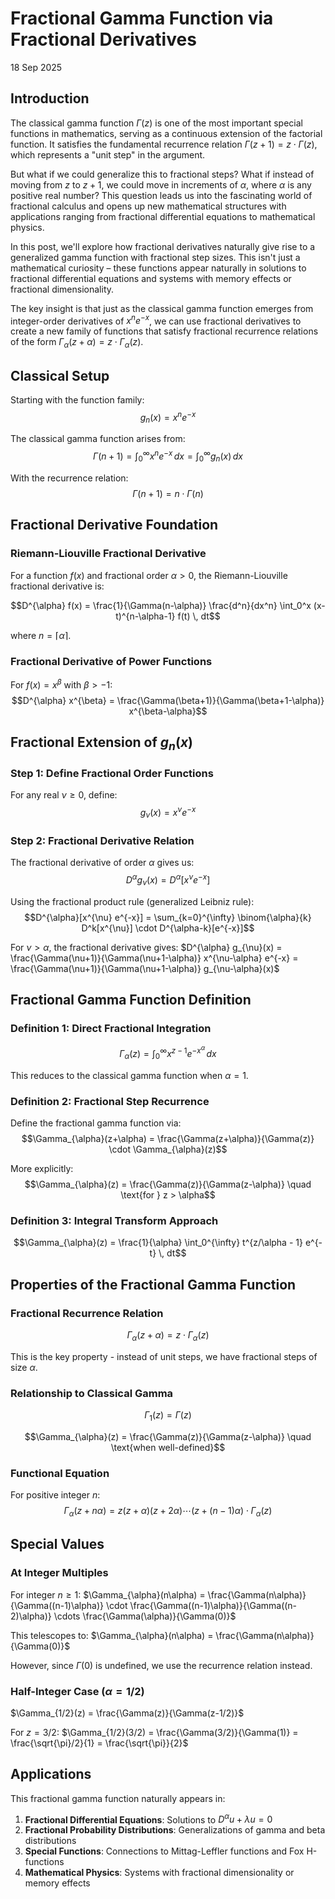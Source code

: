 
# Fractional Gamma Function via Fractional Derivatives

<date>18 Sep 2025</date>

## Introduction

The classical gamma function $\Gamma(z)$ is one of the most important special functions in mathematics, serving as a continuous extension of the factorial function. It satisfies the fundamental recurrence relation $\Gamma(z+1) = z \cdot \Gamma(z)$, which represents a "unit step" in the argument.

But what if we could generalize this to fractional steps? What if instead of moving from $z$ to $z+1$, we could move in increments of $\alpha$, where $\alpha$ is any positive real number? This question leads us into the fascinating world of fractional calculus and opens up new mathematical structures with applications ranging from fractional differential equations to mathematical physics.

In this post, we'll explore how fractional derivatives naturally give rise to a generalized gamma function with fractional step sizes. This isn't just a mathematical curiosity – these functions appear naturally in solutions to fractional differential equations and systems with memory effects or fractional dimensionality.

The key insight is that just as the classical gamma function emerges from integer-order derivatives of $x^n e^{-x}$, we can use fractional derivatives to create a new family of functions that satisfy fractional recurrence relations of the form $\Gamma_{\alpha}(z+\alpha) = z \cdot \Gamma_{\alpha}(z)$.

## Classical Setup

Starting with the function family:
$$g_n(x) = x^n e^{-x}$$

The classical gamma function arises from:
$$\Gamma(n+1) = \int_0^{\infty} x^n e^{-x} \, dx = \int_0^{\infty} g_n(x) \, dx$$

With the recurrence relation:
$$\Gamma(n+1) = n \cdot \Gamma(n)$$

## Fractional Derivative Foundation

### Riemann-Liouville Fractional Derivative

For a function $f(x)$ and fractional order $\alpha > 0$, the Riemann-Liouville fractional derivative is:

$$D^{\alpha} f(x) = \frac{1}{\Gamma(n-\alpha)} \frac{d^n}{dx^n} \int_0^x (x-t)^{n-\alpha-1} f(t) \, dt$$

where $n = \lceil \alpha \rceil$.

### Fractional Derivative of Power Functions

For $f(x) = x^{\beta}$ with $\beta > -1$:
$$D^{\alpha} x^{\beta} = \frac{\Gamma(\beta+1)}{\Gamma(\beta+1-\alpha)} x^{\beta-\alpha}$$

## Fractional Extension of $g_n(x)$

### Step 1: Define Fractional Order Functions

For any real $\nu \geq 0$, define:
$$g_{\nu}(x) = x^{\nu} e^{-x}$$

### Step 2: Fractional Derivative Relation

The fractional derivative of order $\alpha$ gives us:
$$D^{\alpha} g_{\nu}(x) = D^{\alpha}[x^{\nu} e^{-x}]$$

Using the fractional product rule (generalized Leibniz rule):
$$D^{\alpha}[x^{\nu} e^{-x}] = \sum_{k=0}^{\infty} \binom{\alpha}{k} D^k[x^{\nu}] \cdot D^{\alpha-k}[e^{-x}]$$

For $\nu > \alpha$, the fractional derivative gives:
$D^{\alpha} g_{\nu}(x) = \frac{\Gamma(\nu+1)}{\Gamma(\nu+1-\alpha)} x^{\nu-\alpha} e^{-x} = \frac{\Gamma(\nu+1)}{\Gamma(\nu+1-\alpha)} g_{\nu-\alpha}(x)$

## Fractional Gamma Function Definition

### Definition 1: Direct Fractional Integration

$$\Gamma_{\alpha}(z) = \int_0^{\infty} x^{z-1} e^{-x^{\alpha}} \, dx$$

This reduces to the classical gamma function when $\alpha = 1$.

### Definition 2: Fractional Step Recurrence

Define the fractional gamma function via:
$$\Gamma_{\alpha}(z+\alpha) = \frac{\Gamma(z+\alpha)}{\Gamma(z)} \cdot \Gamma_{\alpha}(z)$$

More explicitly:
$$\Gamma_{\alpha}(z) = \frac{\Gamma(z)}{\Gamma(z-\alpha)} \quad \text{for } z > \alpha$$

### Definition 3: Integral Transform Approach

$$\Gamma_{\alpha}(z) = \frac{1}{\alpha} \int_0^{\infty} t^{z/\alpha - 1} e^{-t} \, dt$$

## Properties of the Fractional Gamma Function

### Fractional Recurrence Relation

$$\Gamma_{\alpha}(z+\alpha) = z \cdot \Gamma_{\alpha}(z)$$

This is the key property - instead of unit steps, we have fractional steps of size $\alpha$.

### Relationship to Classical Gamma

$$\Gamma_1(z) = \Gamma(z)$$

$$\Gamma_{\alpha}(z) = \frac{\Gamma(z)}{\Gamma(z-\alpha)} \quad \text{when well-defined}$$

### Functional Equation

For positive integer $n$:
$$\Gamma_{\alpha}(z+n\alpha) = z(z+\alpha)(z+2\alpha)\cdots(z+(n-1)\alpha) \cdot \Gamma_{\alpha}(z)$$

## Special Values

### At Integer Multiples
For integer $n \geq 1$:
$\Gamma_{\alpha}(n\alpha) = \frac{\Gamma(n\alpha)}{\Gamma((n-1)\alpha)} \cdot \frac{\Gamma((n-1)\alpha)}{\Gamma((n-2)\alpha)} \cdots \frac{\Gamma(\alpha)}{\Gamma(0)}$

This telescopes to:
$\Gamma_{\alpha}(n\alpha) = \frac{\Gamma(n\alpha)}{\Gamma(0)}$

However, since $\Gamma(0)$ is undefined, we use the recurrence relation instead.

### Half-Integer Case ($\alpha = 1/2$)
$\Gamma_{1/2}(z) = \frac{\Gamma(z)}{\Gamma(z-1/2)}$

For $z = 3/2$:
$\Gamma_{1/2}(3/2) = \frac{\Gamma(3/2)}{\Gamma(1)} = \frac{\sqrt{\pi}/2}{1} = \frac{\sqrt{\pi}}{2}$

## Applications

This fractional gamma function naturally appears in:

1. **Fractional Differential Equations**: Solutions to $D^{\alpha} u + \lambda u = 0$
2. **Fractional Probability Distributions**: Generalizations of gamma and beta distributions  
3. **Special Functions**: Connections to Mittag-Leffler functions and Fox H-functions
4. **Mathematical Physics**: Systems with fractional dimensionality or memory effects
